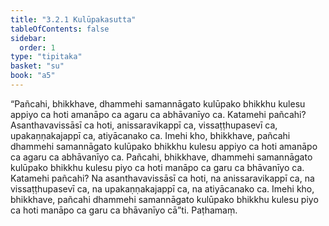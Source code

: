 ```yaml
---
title: "3.2.1 Kulūpakasutta"
tableOfContents: false
sidebar:
  order: 1
type: "tipitaka"
basket: "su"
book: "a5"
---
```



<DynamicBreadcrumb />

<Division number="111" book="a5" bookNo="16" page="120">

<Paragraph number="663" book="a5">
“Pañcahi, bhikkhave, dhammehi samannāgato kulūpako bhikkhu kulesu appiyo ca hoti amanāpo ca agaru ca abhāvanīyo ca. Katamehi pañcahi? Asanthavavissāsī ca hoti, anissaravikappī ca, vissaṭṭhupasevī ca, upakaṇṇakajappī ca, atiyācanako ca. Imehi kho, bhikkhave, pañcahi dhammehi samannāgato kulūpako bhikkhu kulesu appiyo ca hoti amanāpo ca agaru ca abhāvanīyo ca.
</Paragraph>

<Paragraph number="664" book="a5">
Pañcahi, bhikkhave, dhammehi samannāgato kulūpako bhikkhu kulesu piyo ca hoti manāpo ca garu ca bhāvanīyo ca. Katamehi pañcahi? Na asanthavavissāsī ca hoti, na anissaravikappī ca, na vissaṭṭhupasevī ca, na upakaṇṇakajappī ca, na atiyācanako ca. Imehi kho, bhikkhave, pañcahi dhammehi samannāgato kulūpako bhikkhu kulesu piyo ca hoti manāpo ca garu ca bhāvanīyo cā”ti.

</Paragraph>
</Division>

<Paragraph number="665" type="center" book="a5">
Paṭhamaṃ.
</Paragraph>